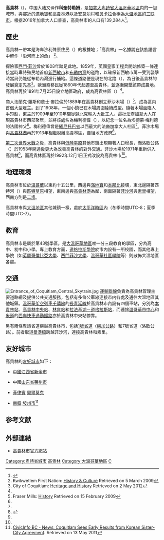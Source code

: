 {{coord|w=24px|49|15|02|N|123|06|43|W|display=title}}
{{noteTA
|1 = zh-cn:不列颠哥伦比亚; zh-hk:卑詩; zh-tw:英屬哥倫比亞
}}
{{Infobox settlement
|name                   = 高貴林
|native_name            = {{lang|en|Coquitlam}}
|settlement_type        = 市
|nickname               = 
|motto                  = 
|image_skyline          = Coquitlam Town Centre Area.jpg
|imagesize              = 
|image_caption          = 高貴林天際線
|image_flag             = 
|image_seal             = 
|image_map              = GVRD Coquitlam.svg
|mapsize                = 
|map_caption            = 高貴林在[[大溫哥華地區|大溫哥華地區]]的位置
|subdivision_type       = [[國家|國家]]
|subdivision_name       = [[加拿大|加拿大]]
|subdivision_type1      = [[加拿大行政区划|省]]
|subdivision_name1      = [[不列颠哥伦比亚|不列颠哥伦比亚]]
|subdivision_type2      = [[不列颠哥伦比亚省行政区划|區域]]
|subdivision_name2      = [[大溫哥華地區|大溫哥華地區]]
|leader_title           = [[市長|市長]]
|leader_name            = {{lang|en|Richard Stewart}}
|City_board_type        =
|City_board_name1       =
|City_board_title1      =
|City_board_name2       =
|City_board_name3       =
|City_board_name4       =
|City_board_name5       =
|City_board_name6       =
|City_board_name7       =
|City_board_name8       =
|City_board_name9       =
|City_board_name10      =
|City_board_name11      =
|City_board_name12      =
|established_title      = 成立
|established_date       = 1891年7月25日（設區）<br>1992年12月1日（改設市）<ref name="cityFAQ">{{Cite web |url=http://www.coquitlam.ca/City+Hall/City+Government/_Archives+FAQ.htm |title=Archives FAQ |accessdate=2011-04-30 |archiveurl=https://web.archive.org/web/20101226002748/http://www.coquitlam.ca/City%2BHall/City%2BGovernment/_Archives%2BFAQ.htm |archivedate=2010-12-26 |deadurl=yes }}</ref>
|area_magnitude         = 
|area_total             = 152.5
|TotalArea_sq_mi        = 
|area_land              = 122.30 
|LandArea_sq_mi         = 
|area_water             = 
|WaterArea_sq_mi        = 
|area_water_percent     = 
|area_urban             =
|UrbanArea_sq_mi        =
|area_metro             = 
|MetroArea_sq_mi        =
|population_as_of       = 2011年
|population_note        = 
|population_total       = 126,456<ref name="2011census">{{Cite web |url=http://www12.statcan.gc.ca/census-recensement/2011/dp-pd/prof/details/page.cfm?Lang=E&Geo1=CSD&Code1=5915034&Geo2=CD&Code2=5915&Data=Count&SearchText=Coquitlam&SearchType=Begins&SearchPR=01&B1=All&Custom=&TABID=1 |title=2011 Community Profiles |accessdate=2012-05-02 |archive-date=2016-03-04 |archive-url=https://web.archive.org/web/20160304104630/http://www12.statcan.gc.ca/census-recensement/2011/dp-pd/prof/details/page.cfm?Lang=E&Geo1=CSD&Code1=5915034&Geo2=CD&Code2=5915&Data=Count&SearchText=Coquitlam&SearchType=Begins&SearchPR=01&B1=All&Custom=&TABID=1 |dead-url=no }}</ref>
|population_metro       = 
|population_urban       = 
|population_density     = 1,034.0
|population_density_mi2 = 
|timezone               = 太平洋標準時間
|utc_offset             = -8
|timezone_DST           = 太平洋日光節約時間
|utc_offset_DST         = -7
|latd= 49|latm= 17|lats= 02|latNS= N
|longd= 122|longm= 47|longs= 31|longEW= W
|elevation              = 
|elevation_ft           = 
|website                = [http://www.coquitlam.ca/ 高貴林市官方網頁]
|footnotes              = 
}}
'''高貴林'''（{{lang-en|City of Coquitlam}}），中国大陆又译作'''科奎特勒姆'''，是[[加拿大|加拿大]][[卑詩省|卑詩省]][[大溫哥華地區|大溫哥華地區]]内的一個城市，與鄰近的[[滿地寶|滿地寶]]和[[高貴林港|高貴林港]]以及[[安莫尔|安莫尔]]村和[[贝卡拉|贝卡拉]]合稱為[[大溫地區|大溫地區]]的[[三联市_(不列颠哥伦比亚)|三联市]]。根据2016年加拿大人口普查，高貴林市的人口有139,284人<ref name=2016censusBCdivisions>{{cite web | url=http://www12.statcan.gc.ca/census-recensement/2016/dp-pd/hlt-fst/pd-pl/Table.cfm?Lang=Eng&T=701&SR=1&S=3&O=D&RPP=9999&PR=59 | title=加拿大各省和地区人口和住宅数量，2011-2016年人口普查 - 100％数据（卑诗省） | publisher=[[加拿大统计局|加拿大统计局]] | date=2017年2月8日 | accessdate=2017年2月19日 | archive-date=2017年8月29日 | archive-url=https://web.archive.org/web/20170829035239/http://www12.statcan.gc.ca/census-recensement/2016/dp-pd/hlt-fst/pd-pl/Table.cfm?Lang=Eng&T=701&SR=1&S=3&O=D&RPP=9999&PR=59 | dead-url=no }}</ref>。

== 歷史 ==
高貴林一帶本是海岸沙利殊原住民（{{lang|en|Coast Salish}}）的根據地；「高貴林」一名據說在該族語言中解作「沿河而上的魚」 <ref>Kwikwetlem First Nation: [http://www.kwikwetlem.com/history___culture History & Culture] {{webarchive|url=https://web.archive.org/web/20080905193405/http://www.kwikwetlem.com/history___culture |date=2008-09-05 }} Retrieved on 5 March 2009</ref>。

探險家[[西門·菲沙|西門·菲沙]]曾於1808年踏足此地。1859年，英國皇家工程兵開始修築一條連接當時卑詩殖民地首府[[新西敏市|新西敏市]]和[[布勒内灣|布勒内灣]]的道路，以確保新西敏市萬一受到襲擊時當局仍能從布勒內灣進行補給。這條道路便是現在的北路（{{lang|en|North Road}}），為日後高貴林的發展奠定先基<ref name="coqhist">City of Coquitlam: [http://www.coquitlam.ca/why-coquitlam/heritage.aspx Heritage and History] {{webarchive|url=https://web.archive.org/web/20120504002343/http://coquitlam.ca/why-coquitlam/heritage.aspx |date=2012-05-04 }} Retrieved on 2 May 2012</ref>。歐洲裔移民從1860年代起遷至高貴林，並逐漸開墾該帶成農地。高貴林再於1891年7月25日設立地區政府，成為高貴林區（{{lang|en|District of Coquitlam}}）<ref name="cityFAQ"/>。

商人法蘭克·羅斯和詹士·麥拉倫於1889年在高貴林創立菲沙木場（{{lang|en|Fraser Mills}}）<ref name="frasermills">Fraser Mills: [http://www.villageatfrasermills.com/project/history.php History] {{webarchive|url=https://web.archive.org/web/20081013043712/http://www.villageatfrasermills.com/project/history.php |date=2008-10-13 }} Retrieved on 15 February 2009</ref>，成為區内首個大型雇主。到了1908年，一個小鎮已在木場周圍陸續成型。隨著木場面臨人手短缺，東主於1909年至1910年間從[[魁北克|魁北克]]輸入大批工人。這批法裔加拿大人在現高貴林市西部聚居，並將該處名為梅利德偉（{{lang|en|Maillardville}}），以紀念一位名為埃德蒙·梅利德的法國神父<ref name="coqhist" />。梅利德偉曾是[[緬尼托巴省|緬尼托巴省]]以西最大的法裔加拿大人社區<ref name="coqhist" />。菲沙木場與[[高貴林港|高貴林港]]再於1913年相繼脫離高貴林區，自組地方政府<ref name="cityclerk">{{Cite web |url=http://www.coquitlam.ca/NR/exeres/152E2606-408F-4637-9055-B21C13301668.htm |title=City of Coquitlam Council and Office of the City Clerk fonds |accessdate=2011-04-30 |archive-date=2010-12-26 |archive-url=https://web.archive.org/web/20101226003836/http://www.coquitlam.ca/NR/exeres/152E2606-408F-4637-9055-B21C13301668.htm |dead-url=no }}</ref>。

[[第二次世界大戰|第二次世界大戰]]之後，高貴林與[[低陸平原|低陸平原]]其他市鎮出現顯著人口增長，而洛歇公路（{{lang|en|Lougheed Highway}}）於1953年開通後更大為改善高貴林的對外交通。菲沙木場於1971年重新併入高貴林<ref name="cityclerk"/>，而高貴林區再於1992年12月1日正式改設為高貴林市<ref name="cityFAQ"/>。

== 地理環境 ==
高貴林市位於[[溫哥華|溫哥華]]以東約十五公里，西邊與[[滿地寶|滿地寶]]和[[本那比|本那比]]接壤，東北邊隔著匹特河（{{lang|en|Pitt River}}）與[[匹特草原|匹特草原]]相望，東南邊與[[高貴林港|高貴林港]]為鄰，南面隔著[[菲沙河|菲沙河]]與[[素里|素里]]相望，西南方則是[[新西敏市|二埠]]。

高貴林市與[[大溫地區|大溫地區]]其他城鎮一樣，處於[[太平洋時區|太平洋時區]]內（冬季時間UTC-8；夏季時間UTC-7）。

== 教育 ==
高貴林市是屬於第43號學區，是[[大溫哥華地區|大溫哥華地區]]唯一分三段教育的學區，分為高中、初中和小學。專上教育方面，[[道格拉斯學院|道格拉斯學院]]於市内設有一所校園，而其他專上學院（如[[英屬哥倫比亞大學|英屬哥倫比亞大學]]、[[西門菲沙大學|西門菲沙大學]]、[[溫哥華社區學院|溫哥華社區學院]]等）則散佈大溫地區各處。

== 交通 ==
[[File:Entrance_of_Coquitlam_Central_Skytrain.jpg|thumb]]
[[運輸聯線|運輸聯線]]負責為高貴林管理主要道路網及提供公共交通服務，包括有多條公車線連接市内各處及通往大溫地區其他城鎮。[[溫哥華架空列車|溫哥華架空列車]][[千禧線|千禧線]]的[[長青延線|長青延線]]於高貴林市內設有四個車站，分別為[[本貴林站|本貴林站]]、[[高貴林中央站|高貴林中央站]]、[[林肯站|林肯站]]和[[拉法基湖－道格拉斯站|拉法基湖－道格拉斯站]]，而連接[[溫哥華市中心|溫哥華市中心]]和[[米遜_(卑詩省)|米遜]]的[[西岸快車|西岸快車]][[通勤鐵路|通勤鐵路]]亦於高貴林中央站停靠。

另有兩條卑詩省道橫越高貴林市，包括[[卑詩省1號公路|1號省道]]（[[橫加公路|橫加公路]]）和7號省道（洛歇公路）。前者取道[[曼港橋|曼港橋]]跨越菲沙河，連接高貴林和素里。

== 友好城市 ==
高貴林的[[友好城市|友好城市]]如下：
* {{flagicon|China}} [[中國|中國]][[江西省|江西省]][[新余市|新余市]]
* {{flagicon|China}} 中國[[山东省|山东省]][[莱州市|莱州市]]
* {{flagicon|Philippines}} [[菲律賓|菲律賓]] [[奧爾莫克|奧爾莫克]]
* {{flagicon|South Korea}} [[南韓|南韓]] [[坡州市|坡州市]]<ref>[http://www.civicinfo.bc.ca/302n.asp?newsid=3259 CivicInfo BC - News: Coquitlam Sees Early Results from Korean Sister-City Agreement]{{dead link|date=2018年5月 |bot=InternetArchiveBot |fix-attempted=yes }}. Retrieved on 13 May 2011</ref>

== 参考文献 ==
{{Reflist|2}}

== 外部連結 ==
{{Commonscat|Coquitlam, British Columbia}}
* [http://www.coquitlam.ca/ 高貴林市官方網站] {{Wayback|url=http://www.coquitlam.ca/ |date=20120217133826 }}
{{不列颠哥伦比亚省行政区划}}
{{大溫哥華地區}}

[[Category:卑詩省城市|Category:卑詩省城市]]
[[Category:高贵林|]]
[[Category:大溫哥華地區|Category:大溫哥華地區]]
[[Category:菲沙河聚居地|C]]